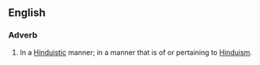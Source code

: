 ==English==

===Adverb===
{{en-adv}}
# In a [[Hinduistic]] manner; in a manner that is of or pertaining to [[Hinduism]].